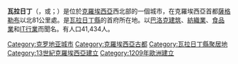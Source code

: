 {{Infobox City
|name = 瓦拉日丁
|official_name = Varaždin
|image_flag= 
|image_seal= 
|image_map = 
|mapsize = 
|subdivision_type = [[国家|国家]]
|subdivision_name = [[克羅埃西亞|克羅埃西亞]]
|leader_title = 
|leader_name =
|region= 
|departement= 
|party=
|area_total =
|population_as_of  = 2001
|population_total = 41,434
|population_density = 
|timezone = +2
|website = http://www.varazdin.hr/
|}}
'''瓦拉日丁'''（{{lang-hr|Varaždin}}，{{IPA-sh|ʋâraʒdiːn|hr}}或{{IPA-sh|ʋarǎʒdin|}}；{{lang-hu|Varasd}}）是位於[[克羅埃西亞|克羅埃西亞]]西北部的一個城市，在克羅埃西亞首都[[薩格勒布|薩格勒布]]以北81公里處。是[[瓦拉日丁縣|瓦拉日丁縣]]的首府所在地。以[[巴洛克建筑|巴洛克建筑]]、[[紡織業|紡織業]]、[[食品業|食品業]]和[[IT行業|IT行業]]而聞名。有人口41,434人。

{{Commons category}}
{{Authority control}}

{{DEFAULTSORT:Varazdin}}
[[Category:克罗地亚城市|Category:克罗地亚城市]]
[[Category:克羅埃西亞古都|Category:克羅埃西亞古都]]
[[Category:瓦拉日丁縣聚居地|Category:瓦拉日丁縣聚居地]]
[[Category:13世紀克羅埃西亞建立|Category:13世紀克羅埃西亞建立]]
[[Category:1209年歐洲建立|Category:1209年歐洲建立]]